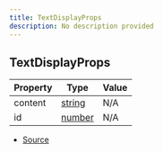 ```yaml
---
title: TextDisplayProps
description: No description provided
---
```


## TextDisplayProps

| Property | Type | Value |
| ----------- | ----------- | ----------- |
| content | [string](https://developer.mozilla.org/en-US/docs/Web/JavaScript/Reference/Global_Objects/String) | N/A |
| id | [number](https://developer.mozilla.org/en-US/docs/Web/JavaScript/Reference/Global_Objects/Number) | N/A |


- [Source](https://github.com/underctrl-io/commandkit/blob/e7997746676c2b18be64230c918cb998973d18b5/packages/commandkit/src/components/v2/text-display.ts#L3)